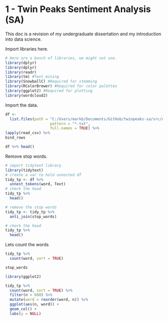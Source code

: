 # 1 - Twin Peaks Sentiment Analysis (SA)
This doc is a revision of my undergraduate dissertation and my introduction into data science.

Import libraries here.
```r
# Here are a bunch of libraries, we might not use.
library(dplyr)												
library(dplyr)											
library(readr)
library(tm) #Text mining
library(SnowballC) #Required for stemming
library(RColorBrewer) #Required for color palettes
library(ggplot2) #Required for plotting
library(wordcloud2)
```

Import the data.
```r
df <- 
  list.files(path = "C:/Users/markb/Documents/GitHub/twinpeaks-sa/src/data",
					pattern = "*.txt", 
					full.names = TRUE) %>%
lapply(read_csv) %>%										
bind_rows													

df %>% head()

```

Remove stop words.
```r
# import tidytext library
library(tidytext)
# create a var to hold unnested df
tidy_tp <- df %>%
  unnest_tokens(word, Text)
# check the head
tidy_tp %>%
  head()
```
```r
# remove the stop words
tidy_tp <- tidy_tp %>% 
  anti_join(stop_words)

# check the head
tidy_tp %>%
  head()
```

Lets count the words
```r
tidy_tp %>%
  count(word, sort = TRUE) 

stop_words
```


```r
library(ggplot2)

tidy_tp %>%
  count(word, sort = TRUE) %>%
  filter(n > 600) %>%
  mutate(word = reorder(word, n)) %>%
  ggplot(aes(n, word)) +
  geom_col() +
  labs(y = NULL)
```

